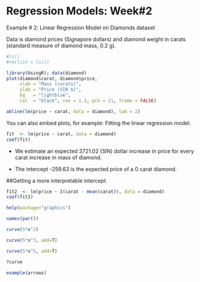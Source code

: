 Regression Models: Week#2 
========================================================
Example # 2: Linear Regression Model on Diamonds dataset

Data is diamond prices (Signapore dollars) and diamond weight in carats (standard measure of diamond mass, 0.2 g). 

```r
#ls()
#rm(list = ls())
```


```r
library(UsingR); data(diamond)
plot(diamond$carat, diamond$price,
     xlab = "Mass (carats)",
     ylab = "Price (SIN $)",
     bg   = "lightblue",
     col  = "black", cex = 1.1, pch = 21, frame = FALSE)

abline(lm(price ~ carat, data = diamond), lwd = 2)
```

You can also embed plots, for example:
Fitting the linear regression model. 

```r
fit  <- lm(price ~ carat, data = diamond)
coef(fit)
```

* We estimate an expected 3721.02 (SIN) dollar increase in price for every carat increase in mass of diamond.

* The intercept -259.63 is the expected price of a 0 carat diamond.

##Getting a more interpretable intercept 

```r
fit2  <- lm(price ~ I(carat - mean(carat)), data = diamond)
coef(fit2)
```


```r
help(package="graphics")
```


```r
names(par())
```


```r
curve(5*x^2)
```


```r
curve(5*x^3, add=T)
```


```r
curve(5*x^5, add=T)
```


```r
?curve
```


```r
example(arrows)
```







